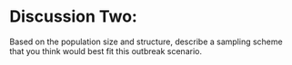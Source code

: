 # Discussion Two:

Based on the population size and structure, describe a sampling scheme that you think would best fit this outbreak scenario.
